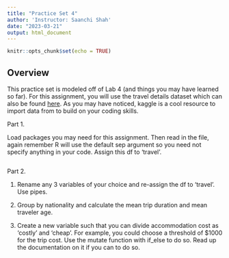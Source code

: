 ```yaml
---
title: "Practice Set 4"
author: 'Instructor: Saanchi Shah'
date: "2023-03-21"
output: html_document
---
```


```r
knitr::opts_chunk$set(echo = TRUE)
```

## Overview

This practice set is modeled off of Lab 4 (and things you may have learned so far). For this assignment, you will use the travel details dataset which can also be found [here](https://www.kaggle.com/datasets/rkiattisak/traveler-trip-data). As you may have noticed, kaggle is a cool resource to import data from to build on your coding skills.

Part 1. 

Load packages you may need for this assignment. Then read in the file, again remember R will use the default sep argument so you need not specify anything in your code. Assign this df to 'travel'.

```r



```


Part 2.

1. Rename any 3 variables of your choice and re-assign the df to 'travel'. Use pipes.

2. Group by nationality and calculate the mean trip duration and mean traveler age.

3. Create a new variable such that you can divide accommodation cost as 'costly' and 'cheap'. For example, you could choose a threshold of $1000 for the trip cost. Use the mutate function with if_else to do so. Read up the documentation on it if you can to do so. 

